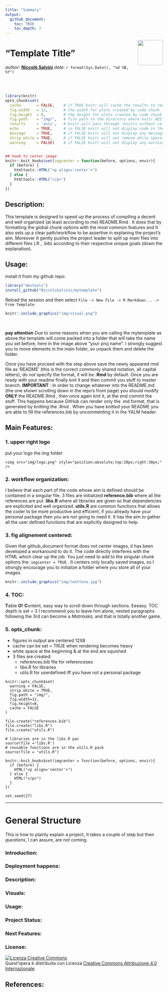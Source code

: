 ```yaml
---
title: "Summary"
output: 
  github_document:
    toc: TRUE
    toc_depth: 3
---
```


<img src="img/CopyOfLogo.png" align="right" height="80" />
 
# "Template Title"

_author_: **[Niccolò Salvini](https://niccolosalvini.netlify.app/)**
_date_: `r format(Sys.Date(), "%d %B, %Y")`

<br> <br>

```r
library(knitr)
opts_chunk$set(
  cache       = FALSE,    # if TRUE knitr will cache the results to reuse in future knits
  fig.width   = 12,       # the width for plots created by code chunk
  fig.height  = 8,        # the height for plots created by code chunk
  fig.path    = "img/",   # file path to the directory where knitr DESTINATION shall store the graphics files
  results     = 'asis',   # knitr will pass through results without reformatting them
  echo        = TRUE,     # in FALSE knitr will not display code in the code chunk above it's results
  message     = TRUE,     # if FALSE knitr will not display any messages generated by code
  strip.white = TRUE,     # if FALSE knitr will not remove white spaces at the beg or end of code chunk
  warning     = FALSE)    # if FALSE knitr will not display any warning messages in the final document


## hook to center image
knitr::knit_hooks$set(imgcenter = function(before, options, envir){
  if (before) {
    htmltools::HTML("<p align='center'>")
  } else {
    htmltools::HTML("</p>")
  }
})


```


## Description:
This template is designed to speed up the process of compiling a decent and well organized (at least according to me) README.Rmd  .
It does that by formatting the global chunk options with the most common features and It also sets up a clear path/workflow to be assertive in explaning the project's aim. Moreover It gently pushes the project leader to split up main files into different files (.R , .bib) according to their respective unique goals (down the explanation). 


## Usage:
install it from my github repo:

```r
library("devtools")
install_github("NiccoloSalvini/mytemplate")
```

Reload the session and then select `File -> New File -> R Markdown... -> From Template`

```r
knitr::include_graphics("img/visual.png") 
```


<br> 

**pay attention**
Due to some reasons when you are calling the mytemplate as above the template will come packed into a folder that will take the name you set before, here in the image above "your proj name". I strongly suggest you to move elements in the main folder, so unpack them and delete the folder.

Once you have proceed with the step above save the newly appeared rmd file as 'README' (this is the correct commonly shared notation, all capital letters), do *not* specify the format, it will be **.Rmd** by default. Once you are ready with your readme finally *knit* it and then commit you stuff to master branch.
**IMPORTANT** : In order to change whatever into the README.md (the one shown scrolling down in the repo's front page) you should modify **ONLY** the README.Rmd , then once again *knit* it, at the end commit the stuff. This happens because GitHub can render only the .md format, that is generated by _knitting_ the .Rmd  . When you have _knitted_ your README you are able to fill the references.bib by uncommenting it in the YALM header.

## Main Features:

### 1. upper right logo

put your logo the _img_ folder
```
<img src="img/logo.png" style="position:absolute;top:20px;right:30px;"  />

```
### 2. workflow organization:
I believe that each part of the code whose aim is defined should be contained in a singular file. 
3 files are initialized **reference.bib** where all the references are put. **libs.R** where all libraries are given so that dependencies are explicited and well organized. **utils.R** are common functions that allows the coder to be more productive and efficient, if you already have your personal package then you are not going to need it. It has the aim to gather all the user defined functions that are explicitly designed to help.
  
  
### 3. fig alignement centered: 
Given that github_document format does not center images, it has been developed a workaround to do it. The code directly interferes with the HTML which clear up the job. You just need to add to the singular chunk options the:  `imgcenter = TRUE` . It centers only locally saved images, so I strongly encourage you to initialize a folder where you store all of your images.
  
```r
knitr::include_graphics("img/leottona.jpg") 
```

### 4. TOC:
**T**able **O**f **C**ontent, easy way to scroll down through sections. Eeeasy. 
TOC depth is set = 3 I recommend you to leave him alone, nested paragraphs following the 3rd can become a _Matrioska_, and that is totally another game.

### 5. opts_chunk: 

- figures in output are centered 12X8
- cache can be set = TRUE when rendering becomes heavy 
- white space at the beginning & at the end are squished
- 3 files are created:
  - references.bib file for referenceses
  - libs.R for libraries
  - utils.R for userdefined iff you have not a personal package


```
knitr::opts_chunk$set(
  warning = FALSE,  
  strip.white = TRUE,     
  fig.path = "img/",
  fig.width=12,
  fig.height=8,
  cache = FALSE           
)

file.create("references.bib")
file.create("libs.R")
file.create("utils.R")

# libraries are in the libs.R pac
source(file ='libs.R')
# reusable functions are in the utils.R pack
source(file = "utils.R")

knitr::knit_hooks$set(imgcenter = function(before, options, envir){
  if (before) {
    HTML("<p align='center'>")
  } else {
    HTML("</p>")
  }
})

set.seed(27)
```


---
# General Structure


This is how to plainly explain a project, It takes a couple of step but then *questions*, I can assure, are not coming.

### Introduction:

### Deployment happens:

### Description:

### Visuals:

### Usage:

### Project Status:

### Next Features:

### License:

<a rel="license" href="http://creativecommons.org/licenses/by/4.0/"><img alt="Licenza Creative Commons" style="border-width:0" src="https://i.creativecommons.org/l/by/4.0/88x31.png" /></a><br />Quest'opera è distribuita con Licenza <a rel="license" href="http://creativecommons.org/licenses/by/4.0/">Creative Commons Attribuzione 4.0 Internazionale</a>.

## References:
